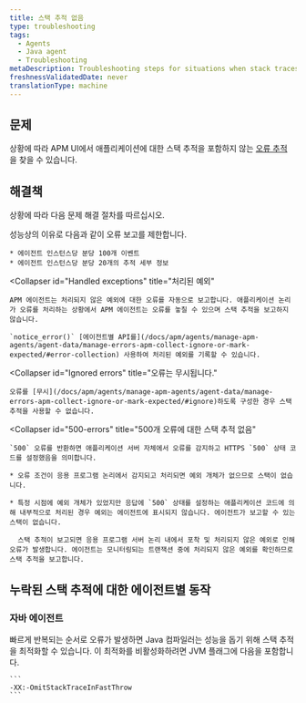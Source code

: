 ```yaml
---
title: 스택 추적 없음
type: troubleshooting
tags:
  - Agents
  - Java agent
  - Troubleshooting
metaDescription: Troubleshooting steps for situations when stack traces are missing for error traces with your New Relic Java app.
freshnessValidatedDate: never
translationType: machine
---
```


## 문제

상황에 따라 APM UI에서 애플리케이션에 대한 스택 추적을 포함하지 않는 [오류 추적](/docs/apm/applications-menu/error-analytics/error-analytics-manage-error-traces) 을 찾을 수 있습니다.

## 해결책

상황에 따라 다음 문제 해결 절차를 따르십시오.

<CollapserGroup>
  <Collapser
    id="Caps on error reporting"
    title="오류 보고에 대한 한도"
  >
    성능상의 이유로 다음과 같이 오류 보고를 제한합니다.

    * 에이전트 인스턴스당 분당 100개 이벤트
    * 에이전트 인스턴스당 분당 20개의 추적 세부 정보
  </Collapser>

  <Collapser
    id="Handled exceptions"
    title="처리된 예외"
  >
    APM 에이전트는 처리되지 않은 예외에 대한 오류를 자동으로 보고합니다. 애플리케이션 논리가 오류를 처리하는 상황에서 APM 에이전트는 오류를 놓칠 수 있으며 스택 추적을 보고하지 않습니다.

    `notice_error()` [에이전트별 API를](/docs/apm/agents/manage-apm-agents/agent-data/manage-errors-apm-collect-ignore-or-mark-expected/#error-collection) 사용하여 처리된 예외를 기록할 수 있습니다.
  </Collapser>

  <Collapser
    id="Ignored errors"
    title="오류는 무시됩니다."
  >
    오류를 [무시](/docs/apm/agents/manage-apm-agents/agent-data/manage-errors-apm-collect-ignore-or-mark-expected/#ignore)하도록 구성한 경우 스택 추적을 사용할 수 없습니다.
  </Collapser>

  <Collapser
    id="500-errors"
    title="500개 오류에 대한 스택 추적 없음"
  >
    `500` 오류를 반환하면 애플리케이션 서버 자체에서 오류를 감지하고 HTTPS `500` 상태 코드를 설정했음을 의미합니다.

    * 오류 조건이 응용 프로그램 논리에서 감지되고 처리되면 예외 개체가 없으므로 스택이 없습니다.

    * 특정 시점에 예외 개체가 있었지만 응답에 `500` 상태를 설정하는 애플리케이션 코드에 의해 내부적으로 처리된 경우 예외는 에이전트에 표시되지 않습니다. 에이전트가 보고할 수 있는 스택이 없습니다.

      스택 추적이 보고되면 응용 프로그램 서버 논리 내에서 포착 및 처리되지 않은 예외로 인해 오류가 발생합니다. 에이전트는 모니터링되는 트랜잭션 중에 처리되지 않은 예외를 확인하므로 스택 추적을 보고합니다.
  </Collapser>
</CollapserGroup>

## 누락된 스택 추적에 대한 에이전트별 동작

### 자바 에이전트

<CollapserGroup>
  <Collapser
    id="repeated-errors"
    title="빠르게 반복되는 오류에 대한 스택 추적 없음"
  >
    빠르게 반복되는 순서로 오류가 발생하면 Java 컴파일러는 성능을 돕기 위해 스택 추적을 최적화할 수 있습니다. 이 최적화를 비활성화하려면 JVM 플래그에 다음을 포함합니다.

    ```
    -XX:-OmitStackTraceInFastThrow
    ```
  </Collapser>
</CollapserGroup>
